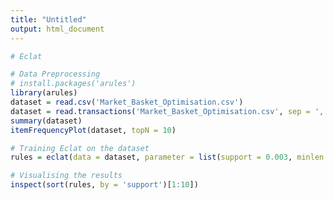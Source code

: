 ```yaml
---
title: "Untitled"
output: html_document
---
```


```r
# Eclat

# Data Preprocessing
# install.packages('arules')
library(arules)
dataset = read.csv('Market_Basket_Optimisation.csv')
dataset = read.transactions('Market_Basket_Optimisation.csv', sep = ',', rm.duplicates = TRUE)
summary(dataset)
itemFrequencyPlot(dataset, topN = 10)

# Training Eclat on the dataset
rules = eclat(data = dataset, parameter = list(support = 0.003, minlen = 2))

# Visualising the results
inspect(sort(rules, by = 'support')[1:10])
```

